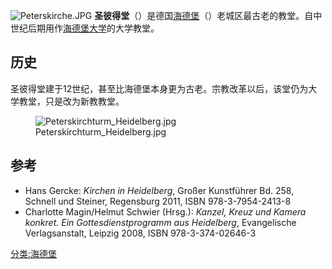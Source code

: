 [[File:Peterskirche.JPG|thumb]]
'''圣彼得堂'''（{{lang-de|Peterskirche}}）是德国[[海德堡|海德堡]]（{{lang-de|Heidelberg}}）老城区最古老的教堂。自中世纪后期用作[[海德堡大学|海德堡大学]]的大学教堂。

== 历史 ==
圣彼得堂建于12世纪，甚至比海德堡本身更为古老。宗教改革以后，该堂仍为大学教堂，只是改为新教教堂。

[[File:Peterskirchturm_Heidelberg.jpg|thumb]]

== 参考 ==
* Hans Gercke: ''Kirchen in Heidelberg'', Großer Kunstführer Bd. 258, Schnell und Steiner, Regensburg 2011, ISBN 978-3-7954-2413-8
* Charlotte Magin/Helmut Schwier (Hrsg.): ''Kanzel, Kreuz und Kamera konkret. Ein Gottesdienstprogramm aus Heidelberg'', Evangelische Verlagsanstalt, Leipzig 2008, ISBN 978-3-374-02646-3
<references />
[[分类:海德堡|分类:海德堡]]